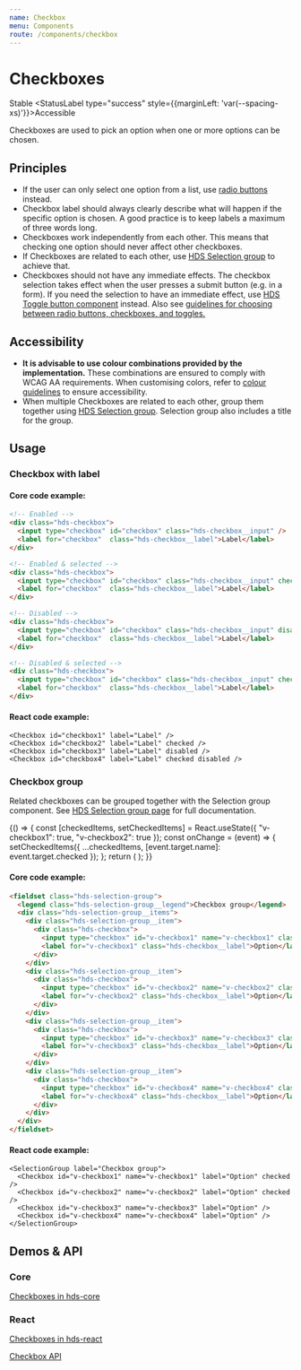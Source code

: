 ```yaml
---
name: Checkbox
menu: Components
route: /components/checkbox
---
```




# Checkboxes

<StatusLabel type="info">Stable</StatusLabel>
<StatusLabel type="success" style={{marginLeft: 'var(--spacing-xs)'}}>Accessible</StatusLabel>

<LargeParagraph>
  Checkboxes are used to pick an option when one or more options can be chosen. 
</LargeParagraph>

## Principles

- If the user can only select one option from a list, use [radio buttons](/components/radio-button) instead.
- Checkbox label should always clearly describe what will happen if the specific option is chosen. A good practice is to keep labels a maximum of three words long.
- Checkboxes work independently from each other. This means that checking one option should never affect other checkboxes.
- If Checkboxes are related to each other, use [HDS Selection group](/components/selection-group) to achieve that. 
- Checkboxes should not have any immediate effects. The checkbox selection takes effect when the user presses a submit button (e.g. in a form). If you need the selection to have an immediate effect, use [HDS Toggle button component](/components/toggle) instead. Also see [guidelines for choosing between radio buttons, checkboxes, and toggles.](/guidelines/checkboxes-radiobuttons-toggles)

## Accessibility

- **It is advisable to use colour combinations provided by the implementation.** These combinations are ensured to comply with WCAG AA requirements. When customising colors, refer to [colour guidelines](/design-tokens/colour "Colour") to ensure accessibility.
- When multiple Checkboxes are related to each other, group them together using [HDS Selection group](/components/selection-group). Selection group also includes a title for the group.

## Usage
### Checkbox with label

<Playground>
  <Checkbox label="Label" />
  <Checkbox label="Label" checked />
  <Checkbox label="Label" disabled />
  <Checkbox label="Label" checked disabled />
</Playground>

#### Core code example:
```html
<!-- Enabled -->
<div class="hds-checkbox">
  <input type="checkbox" id="checkbox" class="hds-checkbox__input" />
  <label for="checkbox"  class="hds-checkbox__label">Label</label>
</div>

<!-- Enabled & selected -->
<div class="hds-checkbox">
  <input type="checkbox" id="checkbox" class="hds-checkbox__input" checked />
  <label for="checkbox"  class="hds-checkbox__label">Label</label>
</div>

<!-- Disabled -->
<div class="hds-checkbox">
  <input type="checkbox" id="checkbox" class="hds-checkbox__input" disabled />
  <label for="checkbox"  class="hds-checkbox__label">Label</label>
</div>

<!-- Disabled & selected -->
<div class="hds-checkbox">
  <input type="checkbox" id="checkbox" class="hds-checkbox__input" checked disabled />
  <label for="checkbox"  class="hds-checkbox__label">Label</label>
</div>
```

#### React code example:
```tsx
<Checkbox id="checkbox1" label="Label" />
<Checkbox id="checkbox2" label="Label" checked />
<Checkbox id="checkbox3" label="Label" disabled />
<Checkbox id="checkbox4" label="Label" checked disabled />
```

### Checkbox group

Related checkboxes can be grouped together with the Selection group component. See [HDS Selection group page](/components/selection-group) for full documentation.

<Playground>
  {() => {
    const [checkedItems, setCheckedItems] = React.useState({ "v-checkbox1": true, "v-checkbox2": true });
    const onChange = (event) => {
      setCheckedItems({ ...checkedItems, [event.target.name]: event.target.checked });
    };
    return (
      <SelectionGroup label="Checkbox group">
        <Checkbox id="v-checkbox1" name="v-checkbox1" label="Option" checked={checkedItems["v-checkbox1"]} onChange={onChange} />
        <Checkbox id="v-checkbox2" name="v-checkbox2" label="Option" checked={checkedItems["v-checkbox2"]} onChange={onChange} />
        <Checkbox id="v-checkbox3" name="v-checkbox3" label="Option" checked={checkedItems["v-checkbox3"]} onChange={onChange} />
        <Checkbox id="v-checkbox4" name="v-checkbox4" label="Option" checked={checkedItems["v-checkbox4"]} onChange={onChange} />
      </SelectionGroup>
    );
  }}
</Playground>

#### Core code example:
```html
<fieldset class="hds-selection-group">
  <legend class="hds-selection-group__legend">Checkbox group</legend>
  <div class="hds-selection-group__items">
    <div class="hds-selection-group__item">
      <div class="hds-checkbox">
        <input type="checkbox" id="v-checkbox1" name="v-checkbox1" class="hds-checkbox__input" value="foo" checked />
        <label for="v-checkbox1" class="hds-checkbox__label">Option</label>
      </div>
    </div>
    <div class="hds-selection-group__item">
      <div class="hds-checkbox">
        <input type="checkbox" id="v-checkbox2" name="v-checkbox2" class="hds-checkbox__input" value="bar" checked/>
        <label for="v-checkbox2" class="hds-checkbox__label">Option</label>
      </div>
    </div>
    <div class="hds-selection-group__item">
      <div class="hds-checkbox">
        <input type="checkbox" id="v-checkbox3" name="v-checkbox3" class="hds-checkbox__input" value="baz" />
        <label for="v-checkbox3" class="hds-checkbox__label">Option</label>
      </div>
    </div>
    <div class="hds-selection-group__item">
      <div class="hds-checkbox">
        <input type="checkbox" id="v-checkbox4" name="v-checkbox4" class="hds-checkbox__input" value="qux" />
        <label for="v-checkbox4" class="hds-checkbox__label">Option</label>
      </div>
    </div>
  </div>
</fieldset>
```

#### React code example:
```tsx
<SelectionGroup label="Checkbox group">
  <Checkbox id="v-checkbox1" name="v-checkbox1" label="Option" checked />
  <Checkbox id="v-checkbox2" name="v-checkbox2" label="Option" checked />
  <Checkbox id="v-checkbox3" name="v-checkbox3" label="Option" />
  <Checkbox id="v-checkbox4" name="v-checkbox4" label="Option" />
</SelectionGroup>
```

## Demos & API

### Core

[Checkboxes in hds-core](/storybook/core/?path=/story/components-checkbox--default)

### React

[Checkboxes in hds-react](/storybook/react/?path=/story/components-checkbox--default)

[Checkbox API](/storybook/react/?path=/docs/components-checkbox--default)
